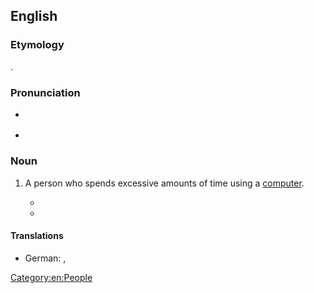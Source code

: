 ==English==

===Etymology===
{{blend|lang=en|mouse|couch potato}}.

===Pronunciation===
* {{a|UK}} {{IPA|/ˈmaʊs pəˈteɪ.təʊ/|lang=en}}
* {{a|US}} {{IPA|/maʊs pəʊ.teɪ.təʊ/|lang=en}}

===Noun===
{{en-noun|es}}

# {{lb|en|idiomatic}} A person who spends excessive amounts of time using a [[computer]].
#* {{quote-news|date=14 July 1994|author=Ruth Shurman|title=Me and my Gizmo: No. 8|work=The Guardian|passage=Lady Miss Kier is a '''mouse potato'''. 'I wake up, I go and turn the computer on before I wash my face or brush my teeth. I'll be sitting there in my underwear, and before I know it, four hours have passed. Then I pick up the phone, push some more buttons and the food delivery arrives, and then 16 hours have passed in front of the computer. It leaves you completely drained.'}}
#* {{quote-news|date=7 December 2001|author=Aniruddho Sanyal|title=The Trini Trinity Is Found On De Line|work=The Times Higher Education Supplement|passage=The internet, the authors say, affords the average '''mouse-potato''' the opportunity to experience a Naipaul-esque enigma of arrival in far-away lands without ever leaving the shores of Trinidad.}}

====Translations====
{{trans-top|A person who spends excessive amounts of time using a computer}}
* German: {{t|de|PC-Hocker|m}}, {{t|de|PC-Narr|m}}
{{trans-mid}}
{{trans-bottom}}

[[Category:en:People]]